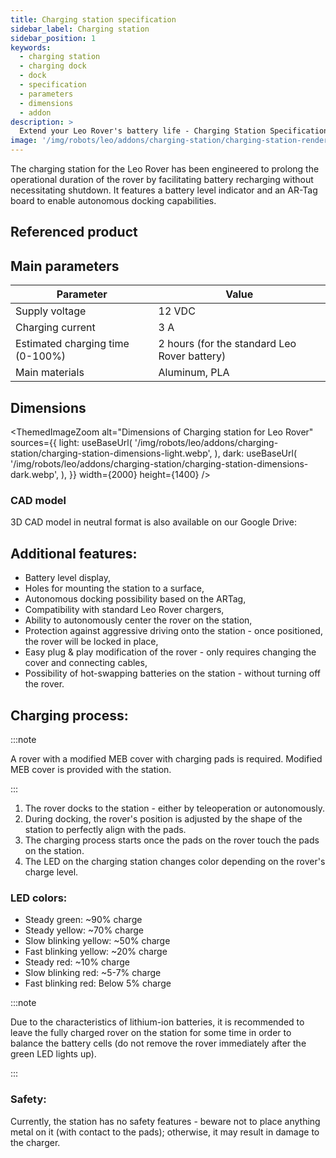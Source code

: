```yaml
---
title: Charging station specification
sidebar_label: Charging station
sidebar_position: 1
keywords:
  - charging station
  - charging dock
  - dock
  - specification
  - parameters
  - dimensions
  - addon
description: >
  Extend your Leo Rover's battery life - Charging Station Specification
image: '/img/robots/leo/addons/charging-station/charging-station-render.webp'
---
```



<ImageZoom
  loading="eager"
  src="/img/robots/leo/addons/charging-station/charging-station-render.webp"
  width={1920}
  height={1080}
  alt="Visualization of charging station for Leo Rover"
/>

The charging station for the Leo Rover has been engineered to prolong the
operational duration of the rover by facilitating battery recharging without
necessitating shutdown. It features a battery level indicator and an AR-Tag
board to enable autonomous docking capabilities.

## Referenced product

<ProductPreview
  shopUrl="https://www.leorover.tech/shop/charging-station"
  imageSrc="/img/robots/leo/addons/charging-station/charging-station-shop.webp"
  width={1920}
  height={1440}
  title="Charging station"
  description="The Charging Station for Leo Rover is designed to charge the Leo Rover.
  It features a battery level display, autonomous docking, and protection against
  aggressive driving, ensuring efficient and safe charging."
/>

## Main parameters

| Parameter                        | Value                                        |
| -------------------------------- | -------------------------------------------- |
| Supply voltage                   | 12 VDC                                       |
| Charging current                 | 3 A                                          |
| Estimated charging time (0-100%) | 2 hours (for the standard Leo Rover battery) |
| Main materials                   | Aluminum, PLA                                |

## Dimensions

<ThemedImageZoom
  alt="Dimensions of Charging station for Leo Rover"
  sources={{
    light: useBaseUrl(
      '/img/robots/leo/addons/charging-station/charging-station-dimensions-light.webp',
    ),
    dark: useBaseUrl(
      '/img/robots/leo/addons/charging-station/charging-station-dimensions-dark.webp',
    ),
  }}
  width={2000}
  height={1400}
/>

### CAD model

<FusionEmbed
  url="https://kellideas.autodesk360.com/g/shares/SH512d4QTec90decfa6e4480185b2188d351"
  embedTitle="Charging station for Leo Rover"
/>

3D CAD model in neutral format is also available on our Google Drive:

<LinkButton
  url="https://drive.google.com/drive/folders/1jJSLHc_zZgnQnV2ENO_dEZhGsHFuiwIc?usp=drive_link"
  title="Charging station - Google Drive"
/>

## Additional features:

- Battery level display,
- Holes for mounting the station to a surface,
- Autonomous docking possibility based on the ARTag,
- Compatibility with standard Leo Rover chargers,
- Ability to autonomously center the rover on the station,
- Protection against aggressive driving onto the station - once positioned, the
  rover will be locked in place,
- Easy plug & play modification of the rover - only requires changing the cover
  and connecting cables,
- Possibility of hot-swapping batteries on the station - without turning off the
  rover.

## Charging process:

:::note

A rover with a modified MEB cover with charging pads is required. Modified MEB
cover is provided with the station.

:::

1. The rover docks to the station - either by teleoperation or autonomously.
2. During docking, the rover's position is adjusted by the shape of the station
   to perfectly align with the pads.
3. The charging process starts once the pads on the rover touch the pads on the
   station.
4. The LED on the charging station changes color depending on the rover's charge
   level.

### LED colors:

- Steady green: ~90% charge
- Steady yellow: ~70% charge
- Slow blinking yellow: ~50% charge
- Fast blinking yellow: ~20% charge
- Steady red: ~10% charge
- Slow blinking red: ~5-7% charge
- Fast blinking red: Below 5% charge

:::note

Due to the characteristics of lithium-ion batteries, it is recommended to leave
the fully charged rover on the station for some time in order to balance the
battery cells (do not remove the rover immediately after the green LED lights
up).

:::

### Safety:

Currently, the station has no safety features - beware not to place anything
metal on it (with contact to the pads); otherwise, it may result in damage to
the charger.
